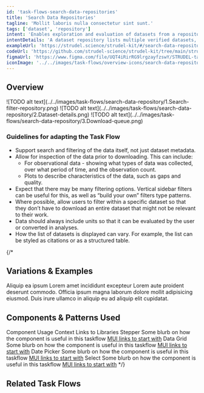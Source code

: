 ```yaml
---
id: 'task-flows-search-data-repositories'
title: 'Search Data Repositories'
tagline: 'Mollit laboris nulla consectetur sint sunt.'
tags: ['dataset', 'repository']
intent: 'Enables exploration and evaluation of datasets from a repository which users can download or export.'
intentDetails: 'A dataset repository lists multiple verified datasets, often uploaded by the community and available to the community to evaluate, download, and use for further research.'
exampleUrl: 'https://strudel.science/strudel-kit/#/search-data-repositories'
codeUrl: 'https://github.com/strudel-science/strudel-kit/tree/main/strudel-demo-app/src/app/search-data-repositories'
figmaUrl: 'https://www.figma.com/file/UQT4iRirRG9lrgzayfzswY/STRUDEL-task-flows?type=design&node-id=1%3A45832&mode=design&t=YPdwq8c0BdXx5Um8-1'
iconImage: '../../images/task-flows/overview-icons/search-data-repository.png'
---
```


## Overview

<Grid container spacing={4}>
  <Grid item md={4}>
    ![TODO alt text](../../images/task-flows/search-data-repository/1.Search-filter-repository.png)
  </Grid>
  <Grid item md={4}>
    ![TODO alt text](../../images/task-flows/search-data-repository/2.Dataset-details.png)
  </Grid>
  <Grid item md={4}>
    ![TODO alt text](../../images/task-flows/search-data-repository/3.Download-queue.png)
  </Grid>
</Grid>

### Guidelines for adapting the Task Flow

<ul>
  <li>
    Support search and filtering of the data itself, not just dataset metadata.
  </li>
  <li>
    Allow for inspection of the data prior to downloading. This can include:
    <ul>
      <li>
        For observational data - showing what types of data was collected, over what period of time, and the observation count.
      </li>
      <li>
        Plots to describe characteristics of the data, such as gaps and quality.
      </li>
    </ul>
  </li>
  <li>
    Expect that there may be many filtering options. Vertical sidebar filters can be useful for this, as well as “build your own” filters type patterns.
  </li>
  <li>
    Where possible, allow users to filter within a specific dataset so that they don’t have to download an entire dataset that might not be relevant to their work.
  </li>
  <li>
    Data should always include units so that it can be evaluated by the user or converted in analyses.
  </li>
  <li>
    How the list of datasets is displayed can vary. For example, the list can be styled as citations or as a structured table.
  </li>
</ul>

{/*
## Variations & Examples

Aliquip ea ipsum Lorem amet incididunt excepteur Lorem aute proident deserunt commodo. Officia ipsum magna laborum dolore mollit adipisicing eiusmod. Duis irure ullamco in aliquip eu ad aliquip elit cupidatat.

## Components & Patterns Used

<InfoTable>
  <TableHead>
    <TableRow>
      <TableCell>Component</TableCell>
      <TableCell>Usage Context</TableCell>
      <TableCell>Links to Libraries</TableCell>
    </TableRow>
  </TableHead>
  <TableBody>
    <TableRow>
      <TableCell>Stepper</TableCell>
      <TableCell>Some blurb on how the component is useful in this taskflow</TableCell>
      <TableCell><a href="https://mui.com/material-ui/react-stepper/" target="_blank">MUI links to start with</a></TableCell>
    </TableRow>
    <TableRow>
      <TableCell>Data Grid</TableCell>
      <TableCell>Some blurb on how the component is useful in this taskflow</TableCell>
      <TableCell><a href="https://mui.com/x/react-data-grid/" target="_blank">MUI links to start with</a></TableCell>
    </TableRow>
    <TableRow>
      <TableCell>Date Picker</TableCell>
      <TableCell>Some blurb on how the component is useful in this taskflow</TableCell>
      <TableCell><a href="https://mui.com/x/react-date-pickers/" target="_blank">MUI links to start with</a></TableCell>
    </TableRow>
    <TableRow>
      <TableCell>Select</TableCell>
      <TableCell>Some blurb on how the component is useful in this taskflow</TableCell>
      <TableCell><a href="https://mui.com/material-ui/react-select/">MUI links to start with</a></TableCell>
    </TableRow>
  </TableBody>
</InfoTable>
*/}

## Related Task Flows

<Grid container spacing={4}>
  <Grid item md={6}>
    <TaskFlowCard name="Contribute Data" />
  </Grid>
  <Grid item md={6}>
    <TaskFlowCard name="Manage Account" />
  </Grid>
</Grid>